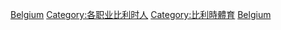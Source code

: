 {{Catnav|頁面分類|社会|文化|体育|运动员|各国运动员}}
{{Catnav|頁面分類|社会|文化|体育|各國體育|比利時體育}}
{{Catnav|頁面分類|地理|国家|欧洲国家|比利時|比利時人|各职业比利时人}}
{{Catnav|頁面分類|人物|各職業人物|运动员|各国运动员}}
{{Catnav|頁面分類|人物|職業|按职业分类的各国人物|各职业比利时人}}
{{Catnav|頁面分類|人物|各國人物|比利時人|各职业比利时人}}

{{Commonscat|Sportspeople from Belgium}}

[[Category:各國運動員|Belgium]]
[[Category:各职业比利时人|Category:各职业比利时人]]
[[Category:比利時體育|Category:比利時體育]]
[[Category:歐洲運動員|Belgium]]